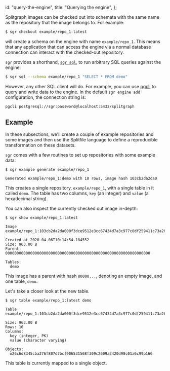   id: "query-the-engine",
  title: "Querying the engine",
};

Splitgraph images can be checked out into schemata with the same name as the repository that
the image belongs to. For example:

```bash
$ sgr checkout example/repo_1:latest
```

will create a schema on the engine with name `example/repo_1`. This means that any application that
can access the engine via a normal database connection can interact with the checked-out repository.

`sgr` provides a shorthand, [`sgr sql`](../sgr/image-information/sql), to run arbitrary SQL queries against the engine:

```bash
$ sgr sql --schema example/repo_1 "SELECT * FROM demo"
```

However, any other SQL client will do. For example, you can use [pgcli](https://www.pgcli.com/) to
query and write data to the engine. In the default `sgr engine add` configuration, the connection
string is:

```bash
pgcli postgresql://sgr:password@localhost:5432/splitgraph
```

## Example

In these subsections, we'll create a couple of example repositories and
some images and then use the Splitfile language to define a reproducible
transformation on these datasets.

`sgr` comes with a few routines to set up repositories with some example data:

```shell-session
$ sgr example generate example/repo_1

Generated example/repo_1:demo with 10 rows, image hash 103cb2da2da0
```

This creates a single repository, `example/repo_1`, with a single table
in it called `demo`. The table has two columns, `key` (an integer) and
`value` (a hexadecimal string).

You can also inspect the currently checked out image in-depth:

```shell-session
$ sgr show example/repo_1:latest

Image example/repo_1:103cb2da2da000f3dce9512e3cc67434d7a3c977c0df259411c73a2687244706

Created at 2020-04-06T10:14:54.184552
Size: 963.00 B
Parent: 0000000000000000000000000000000000000000000000000000000000000000

Tables:
  demo
```

This image has a parent with hash `00000...`, denoting an empty image,
and one table, `demo`.

Let's take a closer look at the new table.

```shell-session
$ sgr table example/repo_1:latest demo

Table example/repo_1:103cb2da2da000f3dce9512e3cc67434d7a3c977c0df259411c73a2687244706/demo

Size: 963.00 B
Rows: 10
Columns:
  key (integer, PK)
  value (character varying)

Objects:
  o26c6d8345cba276f807d7bcf906531568f309c2609a3420d98c01a6c99b166
```

This table is currently mapped to a single object.
